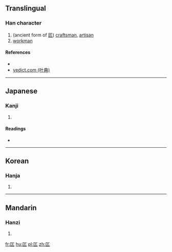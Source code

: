 ==Translingual==

===Han character===
{{Han char|rn=22|rad=匚|as=03|sn=5|four=|canj=尸一 (SM), XX尸一 (XXSM)|ids=⿷匚工}}

# (ancient form of [[匠]]) [[craftsman]], [[artisan]]
# [[workman]]

====References====
* {{Han ref|kx=0153.170|dkj=02600|dj=0345.060|hdz=10082.020|uh=531E|ud=21278}}
*[http://yedict.com/htm/53/531E.htm yedict.com (叶典)]

----

==Japanese==

===Kanji===
{{ja-kanji|grade=|rs=匚03}}

# {{defn|lang=ja|sort=匚03}}

====Readings====
* {{ja-readings|on=[[しょう]] (shō)|kun=[[たくみ]] (takumi)}}

----

==Korean==

===Hanja===
{{ko-hanja|hangeul=장|rv=jang|mr=chang}}

# {{defn|lang=ko|sort=匚03}}

----

==Mandarin==

===Hanzi===
{{cmn-hanzi|pin=[[jiàng]] ([[jiang4]])|wg=chiang<sup>4</sup>}}

# {{defn|lang=cmn|sort=匚03}}

[[fr:匞]]
[[hu:匞]]
[[pl:匞]]
[[zh:匞]]